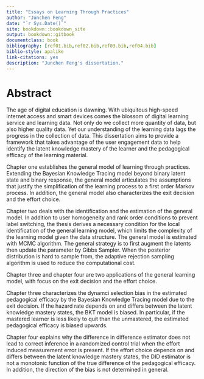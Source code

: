 ```yaml
--- 
title: "Essays on Learning Through Practices"
author: "Junchen Feng"
date: "`r Sys.Date()`"
site: bookdown::bookdown_site
output: bookdown::gitbook
documentclass: book
bibliography: [ref01.bib,ref02.bib,ref03.bib,ref04.bib]
biblio-style: apalike
link-citations: yes
description: "Junchen Feng's dissertation."
---
```


# Abstract{-}

The age of digital education is dawning. With ubiquitous high-speed internet access and smart devices comes the blossom of digital learning service and learning data. Not only do we collect more quantity of data, but also higher quality data. Yet our understanding of the learning data lags the progress in the collection of data. This dissertation aims to provide a framework that takes advantage of the user engagement data to help identify the latent knowledge mastery of the learner and the pedagogical efficacy of the learning material.

Chapter one establishes the general model of learning through practices. Extending the Bayesian Knowledge Tracing model beyond binary latent state and binary response, the general model articulates the assumptions that justify the simplification of the learning process to a first order Markov process. In addition, the general model also characterizes the exit decision and the effort choice.

Chapter two deals with the identification and the estimation of the general model. In addition to user homogeneity and rank order conditions to prevent label switching, the thesis derives a necessary condition for the local identification of the general learning model, which limits the complexity of the learning model given the data structure. The general model is estimated with MCMC algorithm. The general strategy is to first augment the latents then update the parameter by Gibbs Sampler. When the posterior distribution is hard to sample from, the adaptive rejection sampling algorithm is used to reduce the computational cost. 

Chapter three and chapter four are two applications of the general learning model, with focus on the exit decision and the effort choice.

Chapter three characterizes the dynamci selection bias in the estimated pedagogical efficacy by the Bayesian Knowledge Tracing model due to the exit decision. If the hazard rate depends on and differs between the latent knowledge mastery states, the BKT model is biased. In particular, if the mastered learner is less likely to quit than the unmastered, the estimated pedagogical efficacy is biased upwards. 

Chapter four explains why the difference in difference estimator does not lead to correct inference in a randomized control trial when the effort induced measurement error is present. If the effort choice depends on and differs between the latent knowledge mastery states, the DID estimator is not a monotonic function of the true difference of the pedagogical efficacy. In addition, the direction of the bias is not determined in general. 





